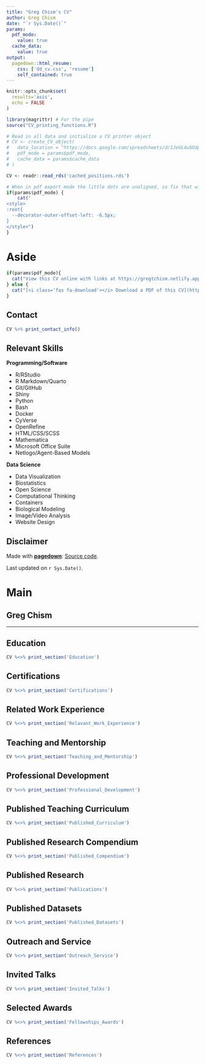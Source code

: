 ```yaml
---
title: "Greg Chism's CV"
author: Greg Chism
date: "`r Sys.Date()`"
params:
  pdf_mode:
    value: true
  cache_data:
    value: true
output:
  pagedown::html_resume:
    css: ['dd_cv.css', 'resume']
    self_contained: true
---
```


```r
knitr::opts_chunk$set(
  results='asis', 
  echo = FALSE
)

library(magrittr) # For the pipe
source("CV_printing_functions.R")

# Read in all data and initialize a CV printer object
# CV <- create_CV_object(
#   data_location = "https://docs.google.com/spreadsheets/d/1JeUL4uGOdpvpGP2jDXWQuHL-IpTdDztiWxSP4qavlKE/edit#gid=917338460",  
#   pdf_mode = params$pdf_mode,
#   cache_data = params$cache_data
# )

CV <- readr::read_rds('cached_positions.rds')

```


```r
# When in pdf export mode the little dots are unaligned, so fix that with some conditional CSS.
if(params$pdf_mode) {
    cat("
<style>
:root{
  --decorator-outer-offset-left: -6.5px;
}
</style>")
}
```


Aside
================================================================================

```r
if(params$pdf_mode){
  cat("View this CV online with links at https://gregtchism.netlify.app/cv/gchism_cv.pdf/")
} else {
  cat("[<i class='fas fa-download'></i> Download a PDF of this CV](https://github.com/Gchism94/cv/raw/master/gchism_cv.pdf)")
}
```

Contact {#contact}
--------------------------------------------------------------------------------

```r
CV %>% print_contact_info()
```



Relevant Skills {#skills}
--------------------------------------------------------------------------------

**Programming/Software**

- R/RStudio
- R Markdown/Quarto
- Git/GitHub
- Shiny
- Python
- Bash
- Docker 
- CyVerse
- OpenRefine
- HTML/CSS/SCSS
- Mathematica
- Microsoft Office Suite
- Netlogo/Agent-Based Models

**Data Science**

- Data Visualization 
- Biostatistics
- Open Science
- Computational Thinking
- Containers
- Biological Modeling
- Image/Video Analysis
- Website Design 


 

Disclaimer {#disclaimer}
--------------------------------------------------------------------------------

Made with [**pagedown**](https://github.com/rstudio/pagedown): 
[Source code](https://github.com/Gchism94/cv).

Last updated on `r Sys.Date()`.



Main
================================================================================

Greg Chism {#title}
--------------------------------------------------------------------------------

***


Education {data-icon=graduation-cap data-concise=true}
--------------------------------------------------------------------------------

```r
CV %<>% print_section('Education')
```

Certifications {data-icon=certificate}
--------------------------------------------------------------------------------

```r
CV %<>% print_section('Certifications')
```


Related Work Experience {data-icon=briefcase}
--------------------------------------------------------------------------------


```r
CV %<>% print_section('Relavant_Work_Experience')
```


Teaching and Mentorship {data-icon=chalkboard-teacher}
--------------------------------------------------------------------------------


```r
CV %<>% print_section('Teaching_and_Mentorship')
```



Professional Development {data-icon=user-tie}
--------------------------------------------------------------------------------


```r
CV %<>% print_section('Professional_Development')
```


Published Teaching Curriculum {data-icon=book-open} 
--------------------------------------------------------------------------------


```r
CV %<>% print_section('Published_Curriculum')
```


<i class="fab fa-jedi-order"></i> Published Research Compendium  
--------------------------------------------------------------------------------


```r
CV %<>% print_section('Published_Compendium')
```



Published Research {data-icon=book}
--------------------------------------------------------------------------------


```r
CV %<>% print_section('Publications')
```


Published Datasets {data-icon=database}
--------------------------------------------------------------------------------


```r
CV %<>% print_section('Published_Datasets')
```


Outreach and Service {data-icon=handshake}
--------------------------------------------------------------------------------


```r
CV %<>% print_section('Outreach_Service')
```


<i class="fas fa-chalkboard"></i> Invited Talks 
--------------------------------------------------------------------------------


```r
CV %<>% print_section('Invited_Talks')
```


Selected Awards {data-icon=money-bill}
--------------------------------------------------------------------------------


```r
CV %<>% print_section('Fellowships_Awards')
```


References 
--------------------------------------------------------------------------------

```r
CV %<>% print_section('References')
```
